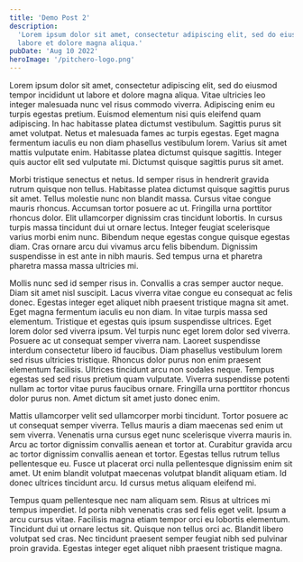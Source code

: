 ```yaml
---
title: 'Demo Post 2'
description:
  'Lorem ipsum dolor sit amet, consectetur adipiscing elit, sed do eiusmod tempor incididunt ut
  labore et dolore magna aliqua.'
pubDate: 'Aug 10 2022'
heroImage: '/pitchero-logo.png'
---
```


Lorem ipsum dolor sit amet, consectetur adipiscing elit, sed do eiusmod tempor incididunt ut labore
et dolore magna aliqua. Vitae ultricies leo integer malesuada nunc vel risus commodo viverra.
Adipiscing enim eu turpis egestas pretium. Euismod elementum nisi quis eleifend quam adipiscing. In
hac habitasse platea dictumst vestibulum. Sagittis purus sit amet volutpat. Netus et malesuada fames
ac turpis egestas. Eget magna fermentum iaculis eu non diam phasellus vestibulum lorem. Varius sit
amet mattis vulputate enim. Habitasse platea dictumst quisque sagittis. Integer quis auctor elit sed
vulputate mi. Dictumst quisque sagittis purus sit amet.

Morbi tristique senectus et netus. Id semper risus in hendrerit gravida rutrum quisque non tellus.
Habitasse platea dictumst quisque sagittis purus sit amet. Tellus molestie nunc non blandit massa.
Cursus vitae congue mauris rhoncus. Accumsan tortor posuere ac ut. Fringilla urna porttitor rhoncus
dolor. Elit ullamcorper dignissim cras tincidunt lobortis. In cursus turpis massa tincidunt dui ut
ornare lectus. Integer feugiat scelerisque varius morbi enim nunc. Bibendum neque egestas congue
quisque egestas diam. Cras ornare arcu dui vivamus arcu felis bibendum. Dignissim suspendisse in est
ante in nibh mauris. Sed tempus urna et pharetra pharetra massa massa ultricies mi.

Mollis nunc sed id semper risus in. Convallis a cras semper auctor neque. Diam sit amet nisl
suscipit. Lacus viverra vitae congue eu consequat ac felis donec. Egestas integer eget aliquet nibh
praesent tristique magna sit amet. Eget magna fermentum iaculis eu non diam. In vitae turpis massa
sed elementum. Tristique et egestas quis ipsum suspendisse ultrices. Eget lorem dolor sed viverra
ipsum. Vel turpis nunc eget lorem dolor sed viverra. Posuere ac ut consequat semper viverra nam.
Laoreet suspendisse interdum consectetur libero id faucibus. Diam phasellus vestibulum lorem sed
risus ultricies tristique. Rhoncus dolor purus non enim praesent elementum facilisis. Ultrices
tincidunt arcu non sodales neque. Tempus egestas sed sed risus pretium quam vulputate. Viverra
suspendisse potenti nullam ac tortor vitae purus faucibus ornare. Fringilla urna porttitor rhoncus
dolor purus non. Amet dictum sit amet justo donec enim.

Mattis ullamcorper velit sed ullamcorper morbi tincidunt. Tortor posuere ac ut consequat semper
viverra. Tellus mauris a diam maecenas sed enim ut sem viverra. Venenatis urna cursus eget nunc
scelerisque viverra mauris in. Arcu ac tortor dignissim convallis aenean et tortor at. Curabitur
gravida arcu ac tortor dignissim convallis aenean et tortor. Egestas tellus rutrum tellus
pellentesque eu. Fusce ut placerat orci nulla pellentesque dignissim enim sit amet. Ut enim blandit
volutpat maecenas volutpat blandit aliquam etiam. Id donec ultrices tincidunt arcu. Id cursus metus
aliquam eleifend mi.

Tempus quam pellentesque nec nam aliquam sem. Risus at ultrices mi tempus imperdiet. Id porta nibh
venenatis cras sed felis eget velit. Ipsum a arcu cursus vitae. Facilisis magna etiam tempor orci eu
lobortis elementum. Tincidunt dui ut ornare lectus sit. Quisque non tellus orci ac. Blandit libero
volutpat sed cras. Nec tincidunt praesent semper feugiat nibh sed pulvinar proin gravida. Egestas
integer eget aliquet nibh praesent tristique magna.

